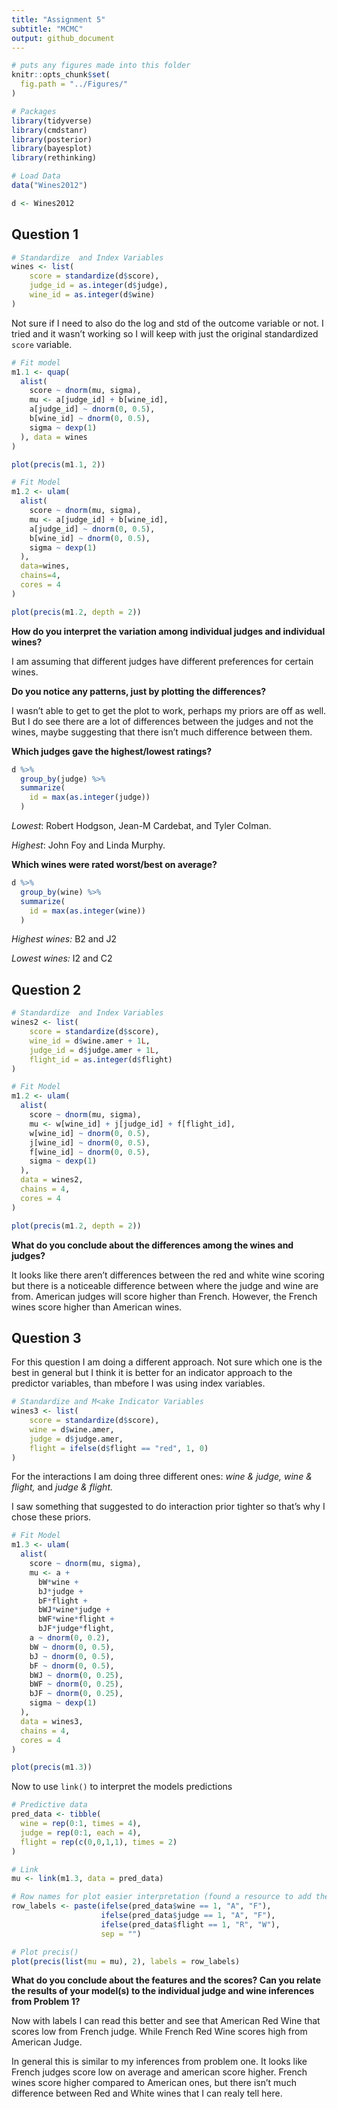 ```yaml
---
title: "Assignment 5"
subtitle: "MCMC"
output: github_document
---
```


```r
# puts any figures made into this folder
knitr::opts_chunk$set(
  fig.path = "../Figures/"
)
```

```r
# Packages
library(tidyverse)
library(cmdstanr)
library(posterior)
library(bayesplot)
library(rethinking)

# Load Data
data("Wines2012")

d <- Wines2012

```

## Question 1

```r
# Standardize  and Index Variables
wines <- list(
    score = standardize(d$score),
    judge_id = as.integer(d$judge),
    wine_id = as.integer(d$wine)
)
```

Not sure if I need to also do the log and std of the outcome variable or not. I tried and it wasn't working so I will keep with just the original standardized `score` variable.

```r
# Fit model
m1.1 <- quap(
  alist(
    score ~ dnorm(mu, sigma),
    mu <- a[judge_id] + b[wine_id],
    a[judge_id] ~ dnorm(0, 0.5),
    b[wine_id] ~ dnorm(0, 0.5),
    sigma ~ dexp(1)
  ), data = wines
)

```

```r
plot(precis(m1.1, 2))
```

```r
# Fit Model
m1.2 <- ulam(
  alist(
    score ~ dnorm(mu, sigma),
    mu <- a[judge_id] + b[wine_id],
    a[judge_id] ~ dnorm(0, 0.5),
    b[wine_id] ~ dnorm(0, 0.5),
    sigma ~ dexp(1)
  ),
  data=wines, 
  chains=4, 
  cores = 4
)

```

```r
plot(precis(m1.2, depth = 2))
```

__How do you interpret the variation among individual judges and individual wines?__

I am assuming that different judges have different preferences for certain wines.

__Do you notice any patterns, just by plotting the differences?__

I wasn't able to get to get the plot to work, perhaps my priors are off as well. But I do see there are a lot of differences between the judges and not the wines, maybe suggesting that there isn't much difference between them.

__Which judges gave the highest/lowest ratings?__

```r
d %>% 
  group_by(judge) %>% 
  summarize(
    id = max(as.integer(judge))
  )
```

_Lowest_:  Robert Hodgson, Jean-M Cardebat, and Tyler Colman.

_Highest_: John Foy and Linda Murphy.

__Which wines were rated worst/best on average?__

```r
d %>% 
  group_by(wine) %>% 
  summarize(
    id = max(as.integer(wine))
  )
```

_Highest wines:_ B2 and J2

_Lowest wines:_ I2 and C2

## Question 2

```r
# Standardize  and Index Variables
wines2 <- list(
    score = standardize(d$score),
    wine_id = d$wine.amer + 1L,
    judge_id = d$judge.amer + 1L,
    flight_id = as.integer(d$flight)
)

```

```r
# Fit Model
m1.2 <- ulam(
  alist(
    score ~ dnorm(mu, sigma),
    mu <- w[wine_id] + j[judge_id] + f[flight_id],
    w[wine_id] ~ dnorm(0, 0.5),
    j[wine_id] ~ dnorm(0, 0.5),
    f[wine_id] ~ dnorm(0, 0.5),
    sigma ~ dexp(1)
  ), 
  data = wines2, 
  chains = 4, 
  cores = 4
)

```

```r
plot(precis(m1.2, depth = 2))
```

__What do you conclude about the differences among the wines and judges?__

It looks like there aren't differences between the red and white wine scoring but there is a noticeable difference between where the judge and wine are from. American judges will score higher than French. However, the French wines score higher than American wines.

## Question 3

For this question I am doing a different approach. Not sure which one is the best in general but I think it is better for an indicator approach to the predictor variables, than mbefore I was using index variables.

```r
# Standardize and M<ake Indicator Variables
wines3 <- list(
    score = standardize(d$score),
    wine = d$wine.amer,
    judge = d$judge.amer,
    flight = ifelse(d$flight == "red", 1, 0)
)
```

For the interactions I am doing three different ones: _wine & judge, wine & flight,_ and _judge & flight._

I saw something that suggested to do interaction prior tighter so that's why I chose these priors.

```r
# Fit Model
m1.3 <- ulam(
  alist(
    score ~ dnorm(mu, sigma),
    mu <- a + 
      bW*wine + 
      bJ*judge + 
      bF*flight + 
      bWJ*wine*judge + 
      bWF*wine*flight + 
      bJF*judge*flight,
    a ~ dnorm(0, 0.2),
    bW ~ dnorm(0, 0.5),
    bJ ~ dnorm(0, 0.5),
    bF ~ dnorm(0, 0.5),
    bWJ ~ dnorm(0, 0.25),
    bWF ~ dnorm(0, 0.25),
    bJF ~ dnorm(0, 0.25),
    sigma ~ dexp(1)
  ), 
  data = wines3, 
  chains = 4, 
  cores = 4
)

```

```r
plot(precis(m1.3))
```

Now to use `link()` to interpret the models predictions

```r
# Predictive data
pred_data <- tibble(
  wine = rep(0:1, times = 4),
  judge = rep(0:1, each = 4),
  flight = rep(c(0,0,1,1), times = 2)
)

# Link
mu <- link(m1.3, data = pred_data)

# Row names for plot easier interpretation (found a resource to add these feature made it easier)
row_labels <- paste(ifelse(pred_data$wine == 1, "A", "F"),
                    ifelse(pred_data$judge == 1, "A", "F"),
                    ifelse(pred_data$flight == 1, "R", "W"), 
                    sep = "")

# Plot precis()
plot(precis(list(mu = mu), 2), labels = row_labels)
```

__What do you conclude about the features and the scores? Can you relate the results of your model(s) to the individual judge and wine inferences from Problem 1?__

Now with labels I can read this better and see that American Red Wine that scores low from French judge. While French Red Wine scores high from American Judge.

In general this is similar to my inferences from problem one. It looks like French judges score low on average and american score higher. French wines score higher compared to American ones, but there isn't much difference between Red and White wines that I can realy tell here.



